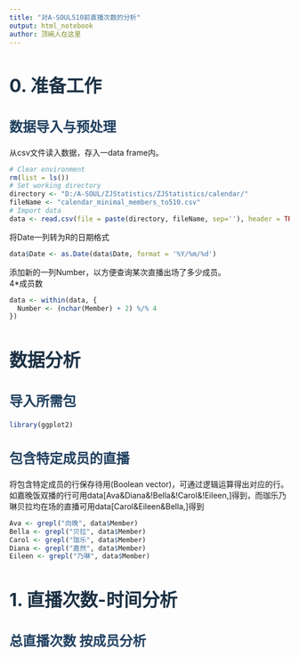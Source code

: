 ```yaml
---
title: "对A-SOUL510前直播次数的分析"
output: html_notebook
author: 顶碗人在这里
---
```


<style type="text/css">
/* First-level headers */
h1 {
  font-weight: bold;
  font-size: 32px;
  color: #1C3144;
}

/* Second-level headers */
h2 {
  font-weight: bold;
  font-size: 24px;
  color: #204060;
}

/* Third-level headers */
h3 {
  font-weight: bold;
  font-size: 18px;
  color: #2B547E;
}

/* Fourth-level headers */
h4 {
  font-weight: bold;
  font-size: 16px;
  color: #376996;
}

/* Fifth-level headers */
h5 {
  font-size: 14px;
  color: #3D8EB9;
}

/* Sixth-level headers */
h6 {
  font-size: 12px;
  color: #81B7D3;
}
</style>
# 0. 准备工作
## 数据导入与预处理
从csv文件读入数据，存入一data frame内。
```r
# Clear environment
rm(list = ls())
# Set working directory
directory <- "D:/A-SOUL/ZJStatistics/ZJStatistics/calendar/"
fileName <- "calendar_minimal_members_to510.csv"
# Import data
data <- read.csv(file = paste(directory, fileName, sep=''), header = TRUE, sep = ",", quote = "\"")
```
将Date一列转为R的日期格式
```r
data$Date <- as.Date(data$Date, format = '%Y/%m/%d')
```
添加新的一列Number，以方便查询某次直播出场了多少成员。  
4*成员数
```r
data <- within(data, {
  Number <- (nchar(Member) + 2) %/% 4
})
```

# 数据分析
## 导入所需包
```r
library(ggplot2)
```
## 包含特定成员的直播
将包含特定成员的行保存待用(Boolean vector)，可通过逻辑运算得出对应的行。如嘉晚饭双播的行可用data[Ava&Diana&!Bella&!Carol&!Eileen,]得到，而珈乐乃琳贝拉均在场的直播可用data[Carol&Eileen&Bella,]得到
```r
Ava <- grepl("向晚", data$Member)
Bella <- grepl("贝拉", data$Member)
Carol <- grepl("珈乐", data$Member)
Diana <- grepl("嘉然", data$Member)
Eileen <- grepl("乃琳", data$Member)
```

# 1. 直播次数-时间分析
## 总直播次数 按成员分析
```r

```


